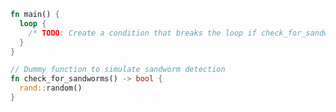 ```rust
fn main() {
  loop {
    /* TODO: Create a condition that breaks the loop if check_for_sandworms is true */
  }
}

// Dummy function to simulate sandworm detection
fn check_for_sandworms() -> bool {
  rand::random()
}
```